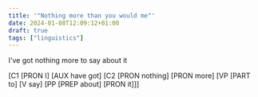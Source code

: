 ```yaml
---
title: '"Nothing more than you would me"'
date: 2024-01-08T12:09:12+01:00
draft: true
tags: ["linguistics"]
---
```


I've got nothing more to say about it

[C1 [PRON I] [AUX have got] [C2 [PRON nothing] [PRON more] [VP [PART to] [V say] [PP [PREP about] [PRON it]]]
